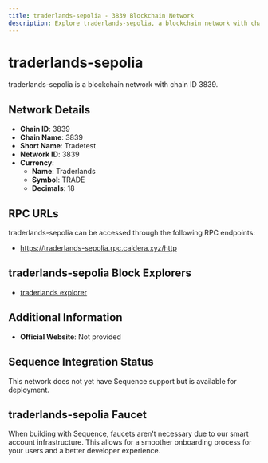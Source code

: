```yaml
--- 
title: traderlands-sepolia - 3839 Blockchain Network
description: Explore traderlands-sepolia, a blockchain network with chain ID 3839. Learn about its native currency, Traderlands, and how to interact with the network.
---
```


# traderlands-sepolia

traderlands-sepolia is a blockchain network with chain ID 3839.

## Network Details

- **Chain ID**: 3839
- **Chain Name**: 3839
- **Short Name**: Tradetest
- **Network ID**: 3839
- **Currency**: 
  - **Name**: Traderlands
  - **Symbol**: TRADE
  - **Decimals**: 18

## RPC URLs

traderlands-sepolia can be accessed through the following RPC endpoints:

- https://traderlands-sepolia.rpc.caldera.xyz/http

## traderlands-sepolia Block Explorers

- [traderlands explorer](https://sepolia.arbiscan.io/)

## Additional Information

- **Official Website**: Not provided

## Sequence Integration Status

This network does not yet have Sequence support but is available for deployment.

## traderlands-sepolia Faucet

When building with Sequence, faucets aren't necessary due to our smart account infrastructure. This allows for a smoother onboarding process for your users and a better developer experience.

